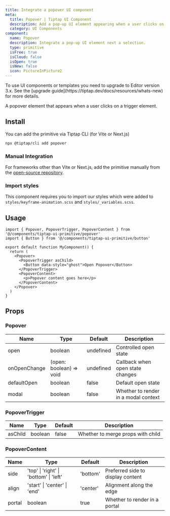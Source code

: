```yaml
---
title: Integrate a popover UI component
meta:
  title: Popover | Tiptap UI Component
  description: Add a pop-up UI element appearing when a user clicks on a trigger element. More in the docs!
  category: UI Components
component:
  name: Popover
  description: Integrate a pop-up UI element next a selection.
  type: primitive
  isFree: true
  isCloud: false
  isOpen: true
  isNew: false
  icon: PictureInPicture2
---
```



<Callout title="Upgrade to v3" variant="warning">
  To use UI components or templates you need to upgrade to Editor version 3.x. See the [upgrade
  guide](https://tiptap.dev/docs/resources/whats-new) for more details.
</Callout>

A popover element that appears when a user clicks on a trigger element.

<CodeDemo isScrollable src="https://template.tiptap.dev/preview/tiptap-ui-primitive/popover" />

## Install

You can add the primitive via Tiptap CLI (for Vite or Next.js)

```bash
npx @tiptap/cli add popover
```

### Manual Integration

For frameworks other than Vite or Next.js, add the primitive manually from the [open-source repository](https://github.com/ueberdosis/tiptap-ui-components/tree/main/apps/web/src/components/tiptap-ui-primitive/popover).

### Import styles

This component requires you to import our styles which were added to `styles/keyframe-animation.scss` and `styles/_variables.scss`.

## Usage

```tsx
import { Popover, PopoverTrigger, PopoverContent } from '@/components/tiptap-ui-primitive/popover'
import { Button } from '@/components/tiptap-ui-primitive/button'

export default function MyComponent() {
  return (
    <Popover>
      <PopoverTrigger asChild>
        <Button data-style="ghost">Open Popover</Button>
      </PopoverTrigger>
      <PopoverContent>
        <p>Popover content goes here</p>
      </PopoverContent>
    </Popover>
  )
}
```

## Props

### Popover

| Name         | Type                    | Default   | Description                          |
| ------------ | ----------------------- | --------- | ------------------------------------ |
| open         | boolean                 | undefined | Controlled open state                |
| onOpenChange | (open: boolean) => void | undefined | Callback when open state changes     |
| defaultOpen  | boolean                 | false     | Default open state                   |
| modal        | boolean                 | false     | Whether to render in a modal context |

### PopoverTrigger

| Name    | Type    | Default | Description                       |
| ------- | ------- | ------- | --------------------------------- |
| asChild | boolean | false   | Whether to merge props with child |

### PopoverContent

| Name   | Type                                   | Default  | Description                       |
| ------ | -------------------------------------- | -------- | --------------------------------- |
| side   | 'top' \| 'right' \| 'bottom' \| 'left' | 'bottom' | Preferred side to display content |
| align  | 'start' \| 'center' \| 'end'           | 'center' | Alignment along the edge          |
| portal | boolean                                | true     | Whether to render in a portal     |
